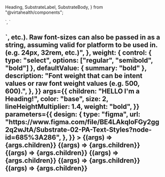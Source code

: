   Heading,
  SubstrateLabel,
  SubstrateBody,
} from "@virtahealth/components";

<Meta title="Components / Substrate Text" />

<Preview>
  <Story
    name="substrateTextHeading"
    argTypes={{
      children: {
        control: {
          type: "text",
        },
      },
      color: {
        control: {
          type: "select",
          options: [
            "base",
            "subdued",
            "primary",
            "secondary",
            "success",
            "warning",
            "danger",
          ],
        },
        defaultValue: { summary: "base" },
        description:
          "Text color conveyed by intent. Raw hex values or rgba values can also be passed in as a string.",
      },
      lineHeightMultiplier: {
        control: { type: "number" },
        defaultValue: { summary: "1.4" },
        description:
          "Line height as a factor of the font-size (i.e. 1.4 means the line-height will be 1.4 * `font-size`). Raw line-height values can also be passed in as a string, assuming valid for platform to be used in.",
      },
      size: {
        control: { type: "number", min: 1, max: 4, step: 1 },
        defaultValue: { summary: "2" },
        description:
          "The size of headings as numbers (1 - 4) that map to HTML h tags (e.g. `<h1>`, `<h2>`, etc.). Raw font-sizes can also be passed in as a string, assuming valid for platform to be used in. (e.g. 24px, 32rem, etc.)",
      },
      weight: {
        control: { type: "select", options: ["regular", "semibold", "bold"] },
        defaultValue: { summary: "bold" },
        description:
          "Font weight that can be intent values or raw font weight values (e.g. 500, 600).",
      },
    }}
    args={{
      children: "HELLO I'm a Heading!",
      color: "base",
      size: 2,
      lineHeightMultiplier: 1.4,
      weight: "bold",
    }}
    parameters={{
      design: {
        type: "figma",
        url: "https://www.figma.com/file/BE4LAkqIoFGy2gg2q2wJtA/Substrate-02-PA-Text-Styles?node-id=685%3A286",
      },
    }}
  >
    {(args) => <Heading {...args}>{args.children}</Heading>}
  </Story>
  <Story
    name="substrateTextHeadingWithRawValues"
    argTypes={{
      color: {
        control: {
          type: "color",
        },
      },
    }}
    args={{
      children: "HELLO I'm a Heading too!",
      color: "#000000",
      size: "24px",
      lineHeightMultiplier: "28px",
      weight: 500,
    }}
    parameters={{
      design: {
        type: "figma",
        url: "https://www.figma.com/file/BE4LAkqIoFGy2gg2q2wJtA/Substrate-02-PA-Text-Styles?node-id=685%3A286",
      },
    }}
  >
    {(args) => <Heading {...args}>{args.children}</Heading>}
  </Story>
  <Story
    name="substrateTextLabel"
    argTypes={{
      children: {
        control: {
          type: "text",
        },
      },
      color: {
        control: {
          type: "select",
          options: [
            "base",
            "subdued",
            "primary",
            "secondary",
            "success",
            "warning",
            "danger",
          ],
        },
        defaultValue: "base",
        description:
          "Text color conveyed by intent. Raw hex values or rgba values can also be passed in as a string.",
      },
      lineHeightMultiplier: {
        defaultValue: 1,
        description:
          "Line height as a factor of the font-size (i.e. 1.4 means the line-height will be 1.4 * `font-size`). Raw line-height values can also be passed in as a string, assuming valid for platform to be used in.",
      },
      size: {
        control: { type: "select", options: ["small", "regular", "large"] },
        defaultValue: "regular",
        description:
          "The sizes of text conveyed as intent. Raw font-sizes can also be passed in as a string, assuming valid for platform to be used in. (e.g. 24px, 32rem, etc.)",
      },
      weight: {
        control: { type: "select", options: ["regular", "semibold", "bold"] },
        defaultValue: "regular",
        description:
          "Font weight that can be intent values or raw font weight values (e.g. 500, 600).",
      },
    }}
    args={{
      children: "I'm a Label",
      color: "base",
      size: "regular",
      lineHeightMultiplier: 1,
      weight: "regular",
    }}
    parameters={{
      design: {
        type: "figma",
        url: "https://www.figma.com/file/BE4LAkqIoFGy2gg2q2wJtA/Substrate-02-PA-Text-Styles?node-id=685%3A12506",
      },
    }}
  >
    {(args) => <SubstrateLabel {...args}>{args.children}</SubstrateLabel>}
  </Story>
  <Story
    name="substrateTextLabelWithRawValues"
    argTypes={{
      color: {
        control: {
          type: "color",
        },
      },
      lineHeightMultiplier: {
        description:
          "Line height as a factor of the font-size (i.e. 1.4 means the line-height will be 1.4 * `font-size`). Raw line-height values can also be passed in as a string, assuming valid for platform to be used in.",
      },
      size: {
        description:
          "The sizes of text conveyed as intent (small, regular, large). Raw font-sizes can also be passed in as a string, assuming valid for platform to be used in. (e.g. 24px, 32rem, etc.)",
      },
      weight: {
        control: { type: "string" },
        description:
          "Font weight that can be intent values (regular, semibold, bold) or raw font weight values (e.g. 500, 600).",
      },
    }}
    args={{
      children: "HELLO I'm a Label too!",
      color: "#000000",
      size: "12px",
      lineHeightMultiplier: "12px",
      weight: 500,
    }}
    parameters={{
      design: {
        type: "figma",
        url: "https://www.figma.com/file/BE4LAkqIoFGy2gg2q2wJtA/Substrate-02-PA-Text-Styles?node-id=685%3A12506",
      },
    }}
  >
    {(args) => <SubstrateLabel {...args}>{args.children}</SubstrateLabel>}
  </Story>
  <Story
    name="substrateTextBody"
    argTypes={{
      children: {
        control: {
          type: "text",
        },
      },
      color: {
        control: {
          type: "select",
          options: [
            "base",
            "subdued",
            "primary",
            "secondary",
            "success",
            "warning",
            "danger",
          ],
        },
        defaultValue: "base",
        description:
          "Text color conveyed by intent. Raw hex values or rgba values can also be passed in as a string.",
      },
      lineHeightMultiplier: {
        defaultValue: 1,
        description:
          "Line height as a factor of the font-size (i.e. 1.4 means the line-height will be 1.4 * `font-size`). Raw line-height values can also be passed in as a string, assuming valid for platform to be used in.",
      },
      size: {
        control: {
          type: "select",
          options: ["xsmall", "small", "regular", "large", "xlarge"],
        },
        defaultValue: "regular",
        description:
          "The sizes of text conveyed as intent. Raw font-sizes can also be passed in as a string, assuming valid for platform to be used in. (e.g. 24px, 32rem, etc.)",
      },
      weight: {
        control: { type: "select", options: ["regular", "semibold", "bold"] },
        defaultValue: "regular",
        description:
          "Font weight that can be intent values or raw font weight values (e.g. 500, 600).",
      },
    }}
    args={{
      children: "I'm a Body",
      color: "base",
      size: "regular",
      lineHeightMultiplier: 1,
      weight: "regular",
    }}
    parameters={{
      design: {
        type: "figma",
        url: "https://www.figma.com/file/BE4LAkqIoFGy2gg2q2wJtA/Substrate-02-PA-Text-Components-and-Styles?node-id=1205%3A1",
      },
    }}
  >
    {(args) => <SubstrateBody {...args}>{args.children}</SubstrateBody>}
  </Story>
  <Story
    name="substrateTextBodyWithRawValues"
    argTypes={{
      color: {
        control: {
          type: "color",
        },
      },
      lineHeightMultiplier: {
        description:
          "Line height as a factor of the font-size (i.e. 1.4 means the line-height will be 1.4 * `font-size`). Raw line-height values can also be passed in as a string, assuming valid for platform to be used in.",
      },
      size: {
        description:
          "The sizes of text conveyed as intent (small, regular, large). Raw font-sizes can also be passed in as a string, assuming valid for platform to be used in. (e.g. 24px, 32rem, etc.)",
      },
      weight: {
        control: { type: "string" },
        description:
          "Font weight that can be intent values (regular, semibold, bold) or raw font weight values (e.g. 500, 600).",
      },
    }}
    args={{
      children: "HELLO I'm a Body too!",
      color: "#000000",
      size: "12px",
      lineHeightMultiplier: "12px",
      weight: 500,
    }}
    parameters={{
      design: {
        type: "figma",
        url: "https://www.figma.com/file/BE4LAkqIoFGy2gg2q2wJtA/Substrate-02-PA-Text-Components-and-Styles?node-id=1205%3A1",
      },
    }}
  >
    {(args) => <SubstrateBody {...args}>{args.children}</SubstrateBody>}
  </Story>
</Preview>
